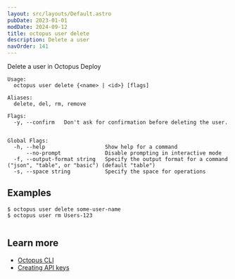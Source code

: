 ```yaml
---
layout: src/layouts/Default.astro
pubDate: 2023-01-01
modDate: 2024-09-12
title: octopus user delete
description: Delete a user
navOrder: 141
---
```


Delete a user in Octopus Deploy

```
Usage:
  octopus user delete {<name> | <id>} [flags]

Aliases:
  delete, del, rm, remove

Flags:
  -y, --confirm   Don't ask for confirmation before deleting the user.


Global Flags:
  -h, --help                   Show help for a command
      --no-prompt              Disable prompting in interactive mode
  -f, --output-format string   Specify the output format for a command ("json", "table", or "basic") (default "table")
  -s, --space string           Specify the space for operations

```

## Examples

<SamplesInstance />

```
$ octopus user delete some-user-name
$ octopus user rm Users-123


```

## Learn more

- [Octopus CLI](/docs/octopus-rest-api/cli)
- [Creating API keys](/docs/octopus-rest-api/how-to-create-an-api-key)